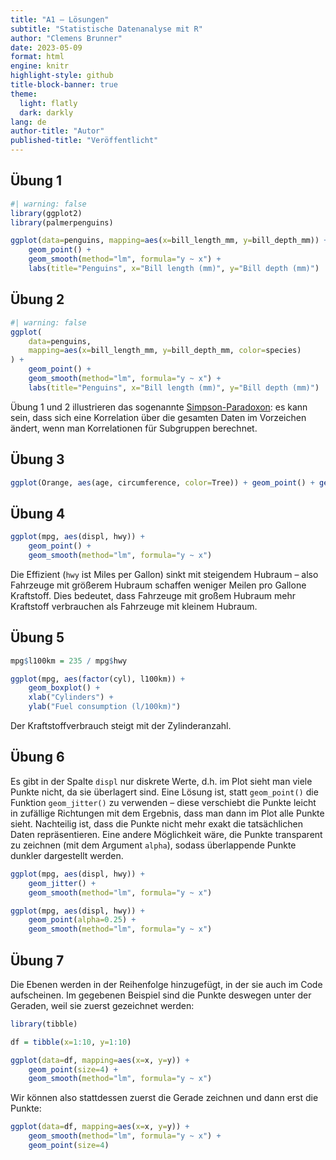 ```yaml
---
title: "A1 – Lösungen"
subtitle: "Statistische Datenanalyse mit R"
author: "Clemens Brunner"
date: 2023-05-09
format: html
engine: knitr
highlight-style: github
title-block-banner: true
theme:
  light: flatly
  dark: darkly
lang: de
author-title: "Autor"
published-title: "Veröffentlicht"
---
```


## Übung 1

```r
#| warning: false
library(ggplot2)
library(palmerpenguins)

ggplot(data=penguins, mapping=aes(x=bill_length_mm, y=bill_depth_mm)) +
    geom_point() +
    geom_smooth(method="lm", formula="y ~ x") +
    labs(title="Penguins", x="Bill length (mm)", y="Bill depth (mm)")
```


## Übung 2

```r
#| warning: false
ggplot(
    data=penguins,
    mapping=aes(x=bill_length_mm, y=bill_depth_mm, color=species)
) +
    geom_point() +
    geom_smooth(method="lm", formula="y ~ x") +
    labs(title="Penguins", x="Bill length (mm)", y="Bill depth (mm)")
```

Übung 1 und 2 illustrieren das sogenannte [Simpson-Paradoxon](https://en.wikipedia.org/wiki/Simpson%27s_paradox): es kann sein, dass sich eine Korrelation über die gesamten Daten im Vorzeichen ändert, wenn man Korrelationen für Subgruppen berechnet.


## Übung 3

```r
ggplot(Orange, aes(age, circumference, color=Tree)) + geom_point() + geom_line()
```


## Übung 4

```r
ggplot(mpg, aes(displ, hwy)) +
    geom_point() +
    geom_smooth(method="lm", formula="y ~ x")
```

Die Effizient (`hwy` ist Miles per Gallon) sinkt mit steigendem Hubraum – also Fahrzeuge mit größerem Hubraum schaffen weniger Meilen pro Gallone Kraftstoff. Dies bedeutet, dass Fahrzeuge mit großem Hubraum mehr Kraftstoff verbrauchen als Fahrzeuge mit kleinem Hubraum.


## Übung 5

```r
mpg$l100km = 235 / mpg$hwy

ggplot(mpg, aes(factor(cyl), l100km)) +
    geom_boxplot() +
    xlab("Cylinders") +
    ylab("Fuel consumption (l/100km)")
```

Der Kraftstoffverbrauch steigt mit der Zylinderanzahl.


## Übung 6

Es gibt in der Spalte `displ` nur diskrete Werte, d.h. im Plot sieht man viele Punkte nicht, da sie überlagert sind. Eine Lösung ist, statt `geom_point()` die Funktion `geom_jitter()` zu verwenden – diese verschiebt die Punkte leicht in zufällige Richtungen mit dem Ergebnis, dass man dann im Plot alle Punkte sieht. Nachteilig ist, dass die Punkte nicht mehr exakt die tatsächlichen Daten repräsentieren. Eine andere Möglichkeit wäre, die Punkte transparent zu zeichnen (mit dem Argument `alpha`), sodass überlappende Punkte dunkler dargestellt werden.

```r
ggplot(mpg, aes(displ, hwy)) +
    geom_jitter() +
    geom_smooth(method="lm", formula="y ~ x")

ggplot(mpg, aes(displ, hwy)) +
    geom_point(alpha=0.25) +
    geom_smooth(method="lm", formula="y ~ x")
```


## Übung 7

Die Ebenen werden in der Reihenfolge hinzugefügt, in der sie auch im Code aufscheinen. Im gegebenen Beispiel sind die Punkte deswegen unter der Geraden, weil sie zuerst gezeichnet werden:

```r
library(tibble)

df = tibble(x=1:10, y=1:10)

ggplot(data=df, mapping=aes(x=x, y=y)) +
    geom_point(size=4) +
    geom_smooth(method="lm", formula="y ~ x")
```

Wir können also stattdessen zuerst die Gerade zeichnen und dann erst die Punkte:

```r
ggplot(data=df, mapping=aes(x=x, y=y)) +
    geom_smooth(method="lm", formula="y ~ x") +
    geom_point(size=4)
```
